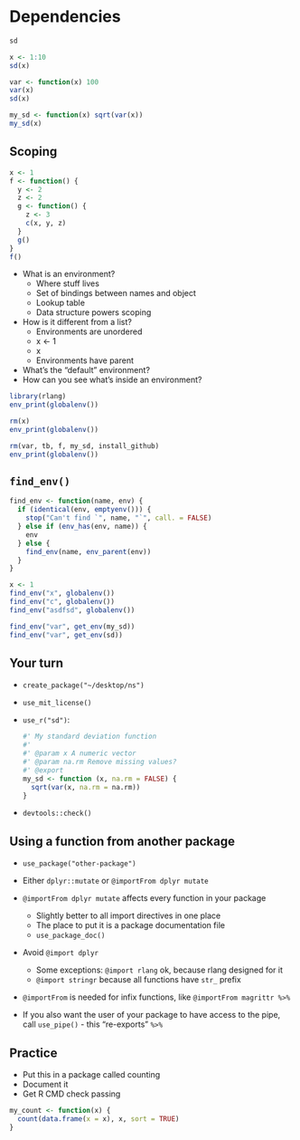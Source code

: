 # Dependencies

```r
sd

x <- 1:10
sd(x)

var <- function(x) 100
var(x)
sd(x)
```
```r
my_sd <- function(x) sqrt(var(x))
my_sd(x)
```

## Scoping

```r
x <- 1
f <- function() {
  y <- 2
  z <- 2
  g <- function() {
    z <- 3
    c(x, y, z)
  }
  g()
}
f()
```

* What is an environment?
  * Where stuff lives
  * Set of bindings between names and object
  * Lookup table
  * Data structure powers scoping
* How is it different from a list?
  * Environments are unordered
  * x <- 1
  * x
  * Environments have parent

* What's the "default" environment?
* How can you see what's inside an environment?

```r
library(rlang)
env_print(globalenv())

rm(x)
env_print(globalenv())

rm(var, tb, f, my_sd, install_github)
env_print(globalenv())
```

## `find_env()`

```r
find_env <- function(name, env) { 
  if (identical(env, emptyenv())) {
    stop("Can't find `", name, "`", call. = FALSE)
  } else if (env_has(env, name)) {
    env
  } else {
    find_env(name, env_parent(env))
  }
}

x <- 1
find_env("x", globalenv())
find_env("c", globalenv())
find_env("asdfsd", globalenv())
```

```r
find_env("var", get_env(my_sd))
find_env("var", get_env(sd))
```

## Your turn

* `create_package("~/desktop/ns")`
* `use_mit_license()`
* `use_r("sd")`:

    ```r
    #' My standard deviation function
    #'
    #' @param x A numeric vector
    #' @param na.rm Remove missing values?
    #' @export
    my_sd <- function (x, na.rm = FALSE) {
      sqrt(var(x, na.rm = na.rm))
    }
    ```

* `devtools::check()`

## Using a function from another package

* `use_package("other-package")`
* Either `dplyr::mutate` or `@importFrom dplyr mutate`

* `@importFrom dplyr mutate` affects every function in your package
  * Slightly better to all import directives in one place
  * The place to put it is a package documentation file
  * `use_package_doc()`

* Avoid `@import dplyr`
  * Some exceptions: `@import rlang` ok, because rlang designed for it
  * `@import stringr` because all functions have `str_` prefix


* `@importFrom` is needed for infix functions, like `@importFrom magrittr %>%`
* If you also want the user of your package to have access to the pipe, call `use_pipe()` - this "re-exports" `%>%`

## Practice

* Put this in a package called counting
* Document it
* Get R CMD check passing

```r
my_count <- function(x) {
  count(data.frame(x = x), x, sort = TRUE)
}
```


